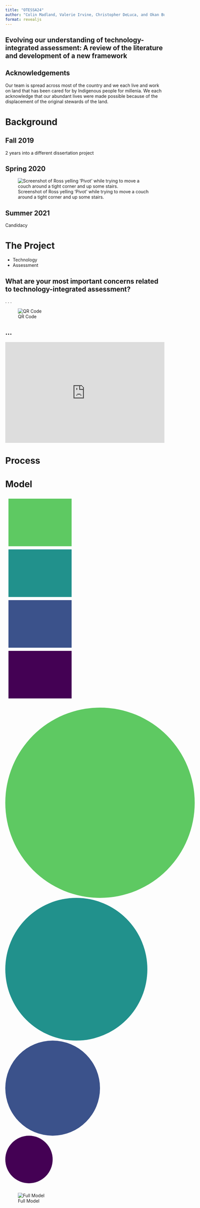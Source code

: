 ```yaml
---
title: "OTESSA24"
author: "Colin Madland, Valerie Irvine, Christopher DeLuca, and Okan Bulut"
format: revealjs
---
```


## Evolving our understanding of technology-integrated assessment: A review of the literature and development of a new framework

## Acknowledgements

Our team is spread across most of the country and we each live and work on land that has been cared for by Indigenous people for millenia. We each acknowledge that our abundant lives were made possible because of the displacement of the original stewards of the land.

# Background

## Fall 2019

2 years into a different dissertation project

## Spring 2020

![Screenshot of Ross yelling 'Pivot' while trying to move a couch around a tight corner and up some stairs.](pivot.png)

## Summer 2021

Candidacy

# The Project

- Technology
- Assessment

## What are your most important concerns related to technology-integrated assessment?

. . . 

![QR Code](qr.png)


## ...

<div style='position: relative; padding-bottom: 56.25%; padding-top: 35px; height: 0; overflow: hidden;'><iframe sandbox='allow-scripts allow-same-origin allow-presentation' allowfullscreen='true' allowtransparency='true' frameborder='0' height='315' src='https://www.mentimeter.com/app/presentation/albxhuhjazekedyahzzmdcg3nwvoa9r6/embed' style='position: absolute; top: 0; left: 0; width: 100%; height: 100%;' width='420'></iframe></div>


# Process



# Model


## {auto-animate=true auto-animate-easing="ease-in-out"}

::: {.r-hstack}

::: {data-id="box1" auto-animate-delay="0" style="background: #5EC962; width: 200px; height: 150px; margin: 10px;"}

:::


::: {data-id="box2" auto-animate-delay="0.1" style="background: #21918C; width: 200px; height: 150px; margin: 10px;"}
:::

::: {data-id="box3" auto-animate-delay="0.2" style="background: #3B528B; width: 200px; height: 150px; margin: 10px;"}
:::

::: {data-id="box4" auto-animate-delay="0.3" style="background: #440154; width: 200px; height: 150px; margin: 10px;"}
:::

:::

## {auto-animate=true auto-animate-easing="ease-in-out"}

::: {.r-stack}
::: {data-id="box1" style="background: #5EC962; width: 600px; height: 600px; border-radius: 300px;"}
:::

::: {data-id="box2" style="background: #21918C; width: 450px; height: 450px; border-radius: 300px;"}
:::

::: {data-id="box3" style="background: #3B528B; width: 300px; height: 300px; border-radius: 300px;"}
:::

::: {data-id="box4" style="background: #440154; width: 150px; height: 150px; border-radius: 300px;"}
:::
:::

##

![Full Model](tiaf-q-full.drawio.png)